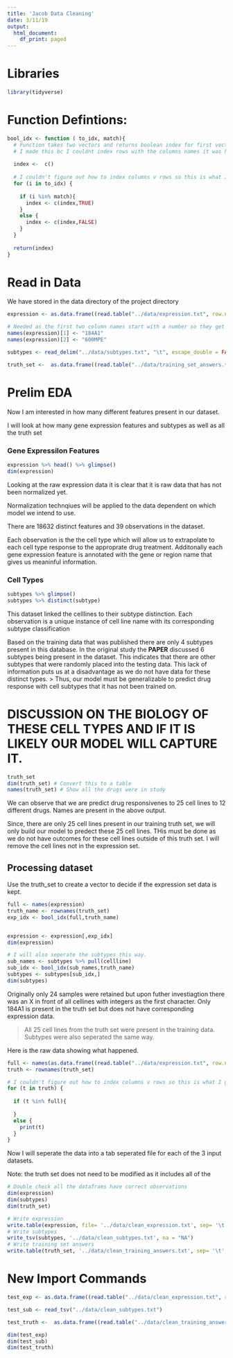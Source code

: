 ```yaml
---
title: 'Jacob Data Cleaning'
date: 3/11/19
output:
  html_document:
    df_print: paged
---
```



# Libraries
```r
library(tidyverse)
```


# Function Defintions:
```r
bool_idx <- function ( to_idx, match){
  # Function takes two vectors and returns boolean index for first vector so you can only keep whats in both. 
  # I made this bc I couldnt index rows with the columns names it was hard. 
  
  index <-  c()
  
  # I couldn't figure out how to index columns v rows so this is what I got.
  for (i in to_idx) {
    
    if (i %in% match){
      index <- c(index,TRUE)
    }
    else {
      index <- c(index,FALSE)
    }
  }
  
  return(index)
}
```




# Read in Data

We have stored in the data directory of the project directory 

```r
expression <- as.data.frame((read.table("../data/expression.txt", row.names=1 )))

# Needed as the first two column names start with a number so they get mucked up.
names(expression)[1] <- "184A1"
names(expression)[2] <- "600MPE"

subtypes <- read_delim("../data/subtypes.txt", "\t", escape_double = FALSE, trim_ws = TRUE)

truth_set <-  as.data.frame((read.table("../data/training_set_answers.txt", row.names=1 )))
```



# Prelim EDA

Now I am interested in how many different features present in our dataset. 

I will look at how many gene expression features and subtypes as well as all the truth set


### Gene Expressilon Features
```r
expression %>% head() %>% glimpse()
dim(expression)
```

Looking at the raw expression data it is clear that it is raw data that has not been normalized yet. 

Normalization technqiues will be applied to the data dependent on which model we intend to use. 

There are 18632 distinct features and 39 observations in the dataset. 

Each observation is the the cell type which will allow us to extrapolate to each cell type response to the approprate drug treatment. Additonally each gene expression feature is annotated with the gene or region name that gives us meaninful information. 

### Cell Types
```r
subtypes %>% glimpse()
subtypes %>% distinct(subtype)
```

This dataset linked the celllines to their subtype distinction. Each observation is a unique instance of cell line name with its corresponding subtype classification

Based on the training data that was published there are only 4 subtypes present in this database.
In the original study the **PAPER** discussed 6 subtypes being present in the dataset. This indicates that there are other subtypes that were randomly placed into the testing data. This lack of information puts us at a disadvantage as we do not have data for these distinct types. 
> Thus, our model must be generalizable to predict drug response with cell subtypes that it has not been trained on. 

# DISCUSSION ON THE BIOLOGY OF THESE CELL TYPES AND IF IT IS LIKELY OUR MODEL WILL CAPTURE IT.


```r
truth_set
dim(truth_set) # Convert this to a table
names(truth_set) # Show all the drugs were in study
```

We can observe that we are predict drug responsivenes to 25 cell lines to 12 different drugs. Names are present in the above output. 

Since, there are only 25 cell lines present in our training truth set, we will only build our model to predect these 25 cell lines. THis must be done as we do not have outcomes for these cell lines outside of this truth set. I will remove the cell lines not in the expression set. 


## Processing dataset

Use the truth_set to create a vector to decide if the expression set data is kept. 

```r

full <- names(expression)
truth_name <- rownames(truth_set)
exp_idx <- bool_idx(full,truth_name)


expression <- expression[,exp_idx]
dim(expression)

# I will also seperate the subtypes this way. 
sub_names <- subtypes %>% pull(cellline)
sub_idx <- bool_idx(sub_names,truth_name)
subtypes <- subtypes[sub_idx,]
dim(subtypes)
```

Originally only 24 samples were retained but upon futher investiagtion there was an X in front of all cellines with integers as the first character. 
Only 184A1 is present in the truth set but does not have corresponding expression data.  

> All 25 cell lines from the truth set were present in the training data. Subtypes were also seperated the same way. 


Here is the raw data showing what happened. 
```r

full <- names(as.data.frame((read.table("../data/expression.txt", row.names=1 ))))
truth <- rownames(truth_set)

# I couldn't figure out how to index columns v rows so this is what I got.
for (t in truth) {
  
  if (t %in% full){
    
  }
  else {
    print(t)
  }
}
```


Now I will seperate the data into a tab seperated file for each of the 3 input datasets.

Note: the truth set does not need to be modified as it includes all of the 

```r
# Double check all the dataframs have correct observations
dim(expression)
dim(subtypes)
dim(truth_set)

# Write expression
write.table(expression, file= '../data/clean_expression.txt', sep= '\t', na = 'NA')
# Write subtypes
write_tsv(subtypes, '../data/clean_subtypes.txt', na = "NA")
# Write training set answers
write.table(truth_set, '../data/clean_training_answers.txt', sep= '\t', na = "NA")
```

# New Import Commands 
```r

test_exp <- as.data.frame((read.table("../data/clean_expression.txt", row.names=1 )))

test_sub <- read_tsv("../data/clean_subtypes.txt")

test_truth <-  as.data.frame((read.table("../data/clean_training_answers.txt", row.names=1 )))

dim(test_exp)
dim(test_sub)
dim(test_truth)

```



